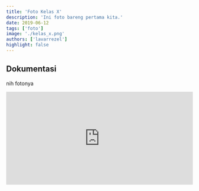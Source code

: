 ```yaml
---
title: 'Foto Kelas X'
description: 'Ini foto bareng pertama kita.'
date: 2019-06-12
tags: ['foto']
image: './kelas_x.png'
authors: ['lavarrezel']
highlight: false
---
```


## Dokumentasi
nih fotonya
<iframe
  frameBorder="0"
  height="250"
  src="https://drive.google.com/embeddedfolderview?id=1gVUoc7tB3FD6W9FPW7XRPHICaxzxyW1B#grid"
  width="100%"
></iframe>

